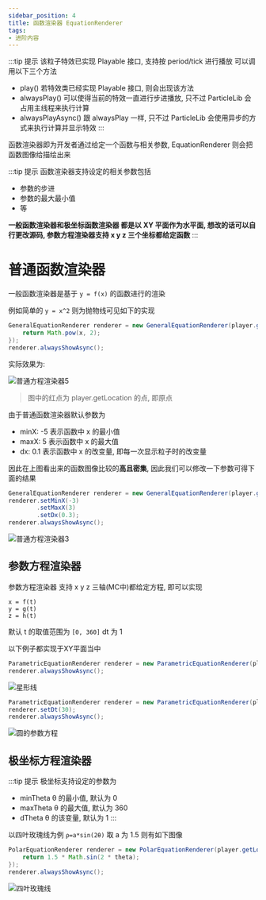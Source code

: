 ```yaml
---
sidebar_position: 4
title: 函数渲染器 EquationRenderer
tags:
- 进阶内容
---
```

:::tip 提示
该粒子特效已实现 Playable 接口, 支持按 period/tick 进行播放 可以调用以下三个方法

- play() 若特效类已经实现 Playable 接口, 则会出现该方法
- alwaysPlay() 可以使得当前的特效一直进行步进播放, 只不过 ParticleLib 会占用主线程来执行计算
- alwaysPlayAsync() 跟 alwaysPlay 一样, 只不过 ParticleLib 会使用异步的方式来执行计算并显示特效
:::

函数渲染器即为开发者通过给定一个函数与相关参数, EquationRenderer 则会把函数图像给描绘出来

:::tip 提示
函数渲染器支持设定的相关参数包括
- 参数的步进
- 参数的最大最小值
- 等

**一般函数渲染器和极坐标函数渲染器 都是以 XY 平面作为水平面, 想改的话可以自行更改源码, 参数方程渲染器支持 x y z 三个坐标都给定函数**
:::

# 普通函数渲染器
一般函数渲染器是基于 ```y = f(x)``` 的函数进行的渲染

例如简单的 ```y = x^2``` 则为抛物线可见如下的实现

```java
GeneralEquationRenderer renderer = new GeneralEquationRenderer(player.getLocation(), x -> {
    return Math.pow(x, 2);
});
renderer.alwaysShowAsync();
```
实际效果为:

![普通方程渲染器5](./img/普通方程渲染器5.png)
> 图中的红点为 player.getLocation 的点, 即原点

由于普通函数渲染器默认参数为
- minX: -5 表示函数中 x 的最小值
- maxX: 5 表示函数中 x 的最大值
- dx: 0.1 表示函数中 x 的改变量, 即每一次显示粒子时的改变量

因此在上图看出来的函数图像比较的**高且密集**, 因此我们可以修改一下参数可得下面的结果

```java
GeneralEquationRenderer renderer = new GeneralEquationRenderer(player.getLocation(), x -> Math.pow(x, 2));
renderer.setMinX(-3)
        .setMaxX(3)
        .setDx(0.3);
renderer.alwaysShowAsync();
```
![普通方程渲染器3](./img/普通方程渲染器3.png)


## 参数方程渲染器
参数方程渲染器 支持 x y z 三轴(MC中)都给定方程, 即可以实现

```
x = f(t)
y = g(t)
z = h(t)
```
默认 t 的取值范围为 ```[0, 360]``` dt 为 1

以下例子都实现于XY平面当中

```java
ParametricEquationRenderer renderer = new ParametricEquationRenderer(player.getLocation(), t -> 2 * Math.pow(Math.cos(t), 3), t -> 2 * Math.pow(Math.sin(t), 3));
renderer.alwaysShowAsync();
```

![星形线](./img/星形线.png)

```java
ParametricEquationRenderer renderer = new ParametricEquationRenderer(player.getLocation(), Math::cos, Math::sin);
renderer.setDt(30);
renderer.alwaysShowAsync();
```

![圆的参数方程](./img/圆的参数方程.png)

## 极坐标方程渲染器
:::tip 提示
极坐标支持设定的参数为

- minTheta θ 的最小值, 默认为 0
- maxTheta θ 的最大值, 默认为 360
- dTheta θ 的该变量, 默认为 1
:::

以四叶玫瑰线为例 ```ρ=a*sin(2θ)``` 取 a 为 1.5 则有如下图像

```java
PolarEquationRenderer renderer = new PolarEquationRenderer(player.getLocation(), theta -> {
    return 1.5 * Math.sin(2 * theta);
});
renderer.alwaysShowAsync();
```
![四叶玫瑰线](./img/四叶玫瑰线.png)
